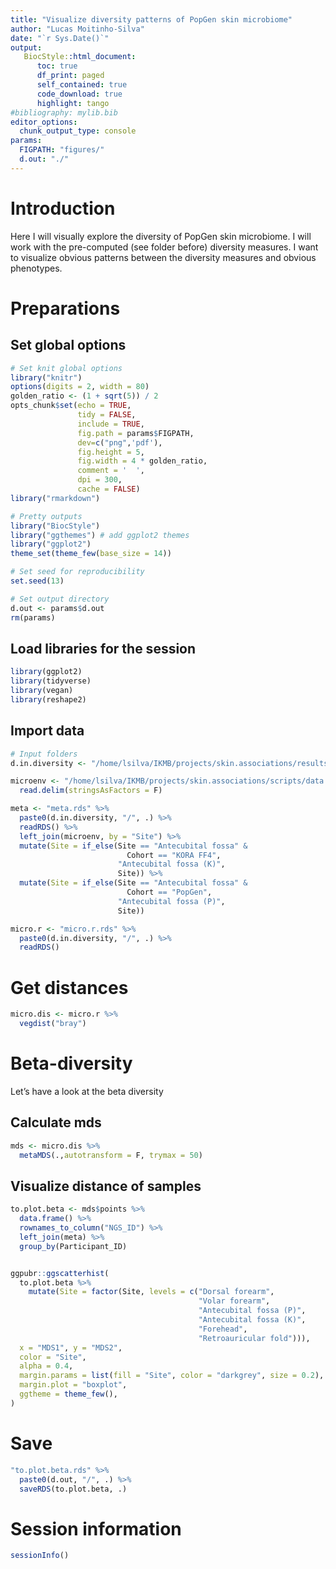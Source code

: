```yaml
---
title: "Visualize diversity patterns of PopGen skin microbiome"
author: "Lucas Moitinho-Silva"
date: "`r Sys.Date()`"
output:
   BiocStyle::html_document:
      toc: true
      df_print: paged
      self_contained: true
      code_download: true
      highlight: tango
#bibliography: mylib.bib
editor_options:
  chunk_output_type: console
params:
  FIGPATH: "figures/"
  d.out: "./"
---
```



# Introduction

Here I will visually explore the diversity of PopGen skin microbiome. I will work with the pre-computed (see folder before) diversity measures. I want to visualize obvious patterns between the diversity measures and obvious phenotypes.

# Preparations

## Set global options

```r
# Set knit global options
library("knitr")
options(digits = 2, width = 80)
golden_ratio <- (1 + sqrt(5)) / 2
opts_chunk$set(echo = TRUE,
               tidy = FALSE,
               include = TRUE,
               fig.path = params$FIGPATH,
               dev=c("png",'pdf'),
               fig.height = 5,
               fig.width = 4 * golden_ratio,
               comment = '  ',
               dpi = 300,
               cache = FALSE)
library("rmarkdown")

# Pretty outputs
library("BiocStyle")
library("ggthemes") # add ggplot2 themes
library("ggplot2")
theme_set(theme_few(base_size = 14))

# Set seed for reproducibility
set.seed(13)

# Set output directory
d.out <- params$d.out
rm(params)
```


## Load libraries for the session

```r
library(ggplot2)
library(tidyverse)
library(vegan)
library(reshape2)
```

## Import data
```r
# Input folders
d.in.diversity <- "/home/lsilva/IKMB/projects/skin.associations/results/analysis/1.combine.microbiome/1.join.microbiome/"

microenv <- "/home/lsilva/IKMB/projects/skin.associations/scripts/data.dic/skin.microenv.tsv" %>% 
  read.delim(stringsAsFactors = F)

meta <- "meta.rds" %>% 
  paste0(d.in.diversity, "/", .) %>% 
  readRDS() %>% 
  left_join(microenv, by = "Site") %>% 
  mutate(Site = if_else(Site == "Antecubital fossa" &
                          Cohort == "KORA FF4",
                        "Antecubital fossa (K)",
                        Site)) %>% 
  mutate(Site = if_else(Site == "Antecubital fossa" &
                          Cohort == "PopGen",
                        "Antecubital fossa (P)",
                        Site))

micro.r <- "micro.r.rds" %>% 
  paste0(d.in.diversity, "/", .) %>% 
  readRDS()
```


# Get distances

```r
micro.dis <- micro.r %>%
  vegdist("bray")
```

# Beta-diversity

Let's have a look at the beta diversity

## Calculate mds
```r
mds <- micro.dis %>% 
  metaMDS(.,autotransform = F, trymax = 50)
```

## Visualize distance of samples
```r

to.plot.beta <- mds$points %>%
  data.frame() %>% 
  rownames_to_column("NGS_ID") %>% 
  left_join(meta) %>%
  group_by(Participant_ID)


ggpubr::ggscatterhist(
  to.plot.beta %>% 
    mutate(Site = factor(Site, levels = c("Dorsal forearm",
                                          "Volar forearm",
                                          "Antecubital fossa (P)",
                                          "Antecubital fossa (K)",
                                          "Forehead",
                                          "Retroauricular fold"))),
  x = "MDS1", y = "MDS2",
  color = "Site",
  alpha = 0.4,
  margin.params = list(fill = "Site", color = "darkgrey", size = 0.2),
  margin.plot = "boxplot",
  ggtheme = theme_few(),
)

```

# Save

```r
"to.plot.beta.rds" %>%  
  paste0(d.out, "/", .) %>% 
  saveRDS(to.plot.beta, .)

```


# Session information

```r
sessionInfo()
```
